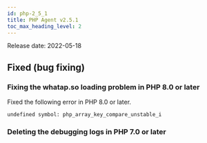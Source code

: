 ```yaml
---
id: php-2_5_1
title: PHP Agent v2.5.1
toc_max_heading_level: 2
---
```



Release date: 2022-05-18

## Fixed (bug fixing)

### Fixing the whatap.so loading problem in PHP 8.0 or later

Fixed the following error in PHP 8.0 or later.

```
undefined symbol: php_array_key_compare_unstable_i  
```

### Deleting the debugging logs in PHP 7.0 or later
